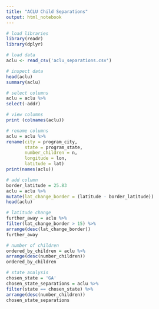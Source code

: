 ```yaml
---
title: "ACLU Child Separations"
output: html_notebook
---
```


```r
# load libraries
library(readr)
library(dplyr)
```

```r
# load data
aclu <- read_csv('aclu_separations.csv')
```

```r
# inspect data
head(aclu)
summary(aclu)
```

```r
# select columns
aclu = aclu %>%
select(-addr)
```

```r
# view columns
print (colnames(aclu))
```

```r
# rename columns
aclu = aclu %>%
rename(city = program_city,
       state = program_state,
       number_children = n,
       longitude = lon,
       latitude = lat)
print(names(aclu))
```

```r
# add column
border_latitude = 25.83
aclu = aclu %>%
mutate(lat_change_border = (latitude - border_latitude))
head(aclu)
```

```r
# latitude change
further_away = aclu %>%
filter(lat_change_border > 15) %>%
arrange(desc(lat_change_border))
further_away
```

```r
# number of children
ordered_by_children = aclu %>%
arrange(desc(number_children))
ordered_by_children
```

```r
# state analysis
chosen_state = 'GA'
chosen_state_separations = aclu %>%
filter(state == chosen_state) %>%
arrange(desc(number_children))
chosen_state_separations
```